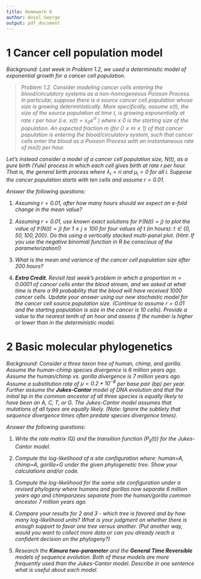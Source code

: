 ```yaml
---
title: Homework 8
author: Ansel George
output: pdf_document
---
```


# 1 Cancer cell population model

*Background: Last week in Problem 1.2, we used a deterministic model of
exponential growth for a cancer cell population.*

> _Problem 1.2. Consider modeling cancer cells entering the blood/circulatory
> systems as a non-homogeneous Poisson Process. In particular, suppose there is
> a source cancer cell population whose size is growing deterministically. More
> specifically, assume $x(t)$, the size of the source population at time $t$,
> is growing exponentially at rate $r$ per hour (i.e. $x(t) = x_0 e^{rt}$ )
> where x 0 is the starting size of the population. An expected fraction $m$
> (for $0 \leq m \leq 1$) of that cancer population is entering the
> blood/circulatory system, such that cancer cells enter the blood as a Poisson
> Process with an instantaneous rate of $mx(t)$ per hour._

*Let's instead consider a model of a cancer cell population size, $N(t)$, as a
pure birth (Yule) process in which each cell gives birth at rate $r$ per hour.
That is, the general birth process where $\lambda_i = ri$ and $\mu_i = 0$ for
all $i$. Suppose the cancer population starts with ten cells and assume $r =
0.01$.*

*Answer the following questions:*

1. _Assuming $r = 0.01$, after how many hours should we expect an $e$-fold
   change in the mean value?_

2. _Assuming $r = 0.01$, use known exact solutions for $\mathbb{P}\big(N (t) =
   j\big)$ to plot the value of $\mathbb{P}\big(N (t) = j\big)$ for $1 \leq j
   \leq 100$ for four values of $t$ (in hours): $t \in \{0, 50, 100, 200\}$. Do
   this using a vertically stacked multi-panel plot. (Hint: If you use the
   negative binomial function in R be conscious of the parameterization!)_

3. _What is the mean and variance of the cancer cell population size after $200$
   hours?_

4. _**Extra Credit**. Revisit last week’s problem in which a proportion $m =
   0.0001$ of cancer cells enter the blood stream, and we asked at what time is
   there a $99%$ probability that the blood will have received $1000$ cancer
   cells.  Update your answer using our new stochastic model for the cancer
   cell source population size. (Continue to assume $r = 0.01$ and the starting
   population is size in the cancer is $10$ cells). Provide a value to the
   nearest tenth of an hour and assess if the number is higher or lower than in
   the deterministic model._


# 2 Basic molecular phylogenetics

*Background: Consider a three taxon tree of human, chimp, and gorilla. Assume
the human-chimp species divergence is $6$ million years ago. Assume the
human/chimp vs. gorilla divergence is $7$ million years ago. Assume a
substitution rate of $\mu = 0.2 * 10^{-8}$ per base pair (bp) per year. Further
assume the **Jukes-Cantor** model of DNA evolution and that the initial bp in
the common ancestor of all three species is equally likely to have been an $A$,
$C$, $T$, or $G$. The Jukes-Cantor model assumes that mutations of all types
are equally likely. (Note: Ignore the subtlety that sequence divergence times
often predate species divergence times).*

*Answer the following questions:*

1. _Write the rate matrix ($Q$) and the transition function ($P_{ij}(t)$) for
   the Jukes-Cantor model._

2. _Compute the log-likelihood of a site configuration where: human=$A$,
   chimp=$A$, gorilla=$G$ under the given phylogenetic tree. Show your
   calculations and/or code._

3. _Compute the log-likelihood for the same site configuration under a revised
   phylogeny where humans and gorillas now separate $6$ million years ago and
   chimpanzees separate from the human/gorilla common ancestor $7$ million
   years ago._

4. _Compare your results for 2 and 3 - which tree is favored and by how many
   log-likelihood units?  What is your judgment on whether there is enough
   support to favor one tree versus another. (Put another way, would you want
   to collect more data or can you already reach a confident decision on the
   phylogeny?)_

5. _Research the **Kimura two-parameter** and the **General Time Reversible**
   models of sequence evolution. Both of these models are more frequently used
   than the Jukes-Cantor model. Describe in one sentence what is useful about
   each model._
